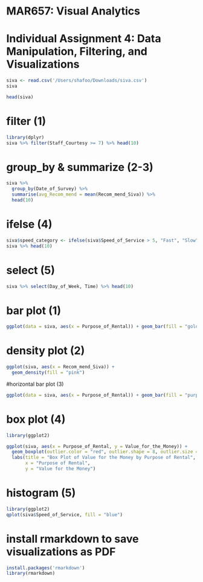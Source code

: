 # MAR657: Visual Analytics
# Individual Assignment 4: Data Manipulation, Filtering, and Visualizations

```r
siva <- read.csv('/Users/shafoo/Downloads/siva.csv')
siva
```
```r
head(siva)
```
# filter (1)
```r
library(dplyr)
siva %>% filter(Staff_Courtesy >= 7) %>% head(10)
```

# group_by & summarize (2-3)
```r
siva %>% 
  group_by(Date_of_Survey) %>% 
  summarise(avg_Recom_mend = mean(Recom_mend_Siva)) %>% 
  head(10)
```

# ifelse (4)
```r
siva$speed_category <- ifelse(siva$Speed_of_Service > 5, "Fast", "Slow")
siva %>% head(10)
```

# select (5)
```r
siva %>% select(Day_of_Week, Time) %>% head(10)
```
# bar plot (1)
```r
ggplot(data = siva, aes(x = Purpose_of_Rental)) + geom_bar(fill = "gold")
```

# density plot (2)
```r
ggplot(siva, aes(x = Recom_mend_Siva)) +
  geom_density(fill = "pink")
```

#horizontal bar plot (3)
```r
ggplot(data = siva, aes(x = Purpose_of_Rental)) + geom_bar(fill = "purple") + coord_flip()
```

# box plot (4)
```r
library(ggplot2)

ggplot(siva, aes(x = Purpose_of_Rental, y = Value_for_the_Money)) +
  geom_boxplot(outlier.color = "red", outlier.shape = 8, outlier.size = 4) +
  labs(title = "Box Plot of Value for the Money by Purpose of Rental",
       x = "Purpose of Rental",
       y = "Value for the Money")
```

# histogram (5)
```r
library(ggplot2)
qplot(siva$Speed_of_Service, fill = "blue")
```

# install rmarkdown to save visualizations as PDF
```r
install.packages('rmarkdown')
library(rmarkdown)
```











































